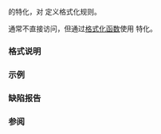 {{cpp/title|formatter{{petty|&lt;std::chrono::weekday_last&gt;}}}}
{{cpp/chrono/weekday_last/navbar}}

{{ddcl|header=chrono|since=c++20|
template&lt; class CharT &gt;
struct formatter&lt;std::chrono::weekday_last, CharT&gt;;
}}

{{lc|std::formatter}} 的特化，对 {{lc|std::chrono::weekday_last}} 定义格式化规则。

通常不直接访问，但通过[[cpp/utility/format|格式化函数]]使用 {{lc|std::formatter}} 特化。

===格式说明===
{{cpp/chrono/format spec begin}}
{{cpp/chrono/format spec rows/weekday}}
{{cpp/chrono/format spec fail}}
{{cpp/chrono/format spec rows/year}}
{{cpp/chrono/format spec rows/month}}
{{cpp/chrono/format spec rows/day}}
{{cpp/chrono/format spec rows/date}}
{{cpp/chrono/format spec rows/time}}
{{cpp/chrono/format spec rows/count}}
{{cpp/chrono/format spec rows/zone}}
{{cpp/chrono/format spec rows/others}}
{{cpp/chrono/format spec end}}

===示例===
{{example
 |code=
 |output=
}}

===缺陷报告===
{{dr list begin}}
{{dr list item|paper=P2372R3|std=C++20|before={{tt|formatter}} 使用全局本地环境或传递的本地环境|after=在缺少 {{ttb|L}} 时则使用默认 {{c|"C"}} 本地环境}}
{{dr list end}}

===参阅===
{{dsc begin}}
{{dsc inc|cpp/utility/format/dsc format}}
{{dsc end}}

{{langlinks|de|en|es|ja|ru}}